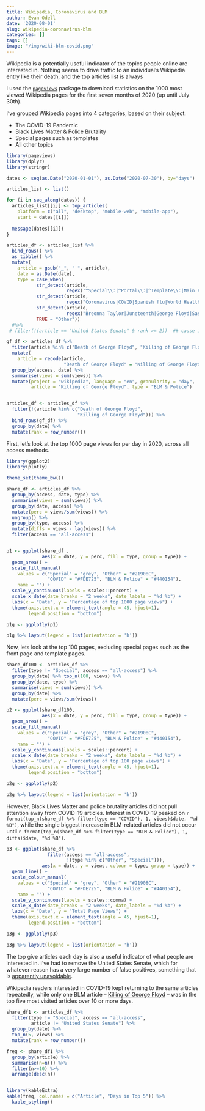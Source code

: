 ```yaml
---
title: Wikipedia, Coronavirus and BLM
author: Evan Odell
date: '2020-08-01'
slug: wikipedia-coronavirus-blm
categories: []
tags: []
image: "/img/wiki-blm-covid.png"
---
```


Wikipedia is a potentially useful indicator of the topics people online are interested in. Nothing seems to drive traffic to an individual's Wikipedia entry like their death, and the top articles list is always

I used the [`pageviews`](https://CRAN.R-project.org/package=pageviews) package to download statistics on the 1000 most viewed Wikipedia pages for the first seven months of 2020 (up until July 30th).

I've grouped Wikipedia pages into 4 categories, based on their subject:

* The COVID-19 Pandemic
* Black Lives Matter & Police Brutality
* Special pages such as templates
* All other topics


```r
library(pageviews)
library(dplyr)
library(stringr)

dates <- seq(as.Date("2020-01-01"), as.Date("2020-07-30"), by="days")

articles_list <- list()

for (i in seq_along(dates)) {
  articles_list[[i]] <- top_articles(
    platform = c("all", "desktop", "mobile-web", "mobile-app"),
    start = dates[[i]])
  
  message(dates[[i]])
}

articles_df <- articles_list %>%  
  bind_rows() %>%
  as_tibble() %>%
  mutate(
    article = gsub("_", " ", article),
    date = as.Date(date),
    type = case_when(
           str_detect(article, 
                      regex('^Special\\:|^Portal\\:|^Template\\:|Main Page|special\\:search|Help:|Category:|Wikipedia$', ignore_case=TRUE)) ~ "Special",
           str_detect(article, 
                      regex("Coronavirus|COVID|Spanish flu|World Health|Hydroxychloroquine|Tasuku Honjo", ignore_case=TRUE)) ~ "COVID",
           str_detect(article,
                      regex("Breonna Taylor|Juneteenth|George Floyd|Saskatoon freezing deaths|Black Lives Matter|Antifa|^Loving|Confederate States|Racial|Autonomous Zone|Tulsa race massacre|Race and|Christopher Dorner|The Eyes of Texas|American Civil War|racial|Confederate battle flag|Ku Klux|Malcolm X|Jim Crow|Robert E. Lee|Shooting of|killings by law enforcement|Murder \\(United States law\\)|Third-degree murder|punishments|Antebellum|Central Park jogger|1992 Los Angeles riots|King assassination riots|Twin Cities|Jacob Frey|Eric Garner|Freddie Gray|National Guard|Rodney King|Minneapolis|Manslaughter|civil unrest|Sandra Bland|Agent provocateur|A.C.A.B.|Insurrection|Martial law|Minnesota|Omar Jimenez|depraved-heart murder|Martin Luther King|Soros|James Earl Ray|fascism|Attack on Reginald Denny|Posse Comitatus Act|[Second, Third] Amendment|Emmett Till|Kent State shootings|Kendrick Johnson|James Baldwin|Weather Underground|slave trade|Edward Colston|Leopold II|Raz Simone|Song of the South|Robert Milligan|Kente |Braxton Bragg|Colin Kaepernick|George Wallace|Rubber bullet|Bean bag round", ignore_case=TRUE))~ "BLM & Police",
           TRUE ~ "Other"))
  #%>% 
 # filter(!(article == "United States Senate" & rank >= 2))  ## cause it's weird

gf_df <- articles_df %>%
  filter(article %in% c("Death of George Floyd", "Killing of George Floyd")) %>%
  mutate(
    article = recode(article,
                     "Death of George Floyd" = "Killing of George Floyd")) %>% 
  group_by(access, date) %>% 
  summarise(views = sum(views)) %>%
  mutate(project = "wikipedia", language = "en", granularity = "day",
         article = "Killing of George Floyd", type = "BLM & Police")


articles_df <- articles_df %>%
  filter(!(article %in% c("Death of George Floyd",
                          "Killing of George Floyd"))) %>%
  bind_rows(gf_df) %>% 
  group_by(date) %>% 
  mutate(rank = row_number())

```


First, let's look at the top 1000 page views for per day in 2020, across all access methods.

```r
library(ggplot2)
library(plotly)

theme_set(theme_bw())

share_df <- articles_df %>%
  group_by(access, date, type) %>% 
  summarise(views = sum(views)) %>%
  group_by(date, access) %>% 
  mutate(perc = views/sum(views)) %>%
  ungroup() %>% 
  group_by(type, access) %>%
  mutate(diffs = views - lag(views)) %>%
  filter(access == "all-access")


p1 <- ggplot(share_df ,
             aes(x = date, y = perc, fill = type, group = type)) +  
  geom_area() + 
  scale_fill_manual(
    values = c("Special" = "grey", "Other" = "#21908C",
               "COVID" = "#FDE725", "BLM & Police" = "#440154"),
    name = "") + 
  scale_y_continuous(labels = scales::percent) +
  scale_x_date(date_breaks = "2 weeks", date_labels = "%d %b") + 
  labs(x = "Date", y = "Percentage of top 1000 page views") + 
  theme(axis.text.x = element_text(angle = 45, hjust=1), 
        legend.position = "bottom")

p1g <- ggplotly(p1)

p1g %>% layout(legend = list(orientation = 'h'))

```


Now, lets look at the top 100 pages, excluding special pages such as the front page and template pages.

```r
share_df100 <- articles_df %>% 
  filter(type != "Special", access == "all-access") %>%
  group_by(date) %>% top_n(100, views) %>%
  group_by(date, type) %>%
  summarise(views = sum(views)) %>% 
  group_by(date) %>% 
  mutate(perc = views/sum(views)) 

p2 <- ggplot(share_df100,
             aes(x = date, y = perc, fill = type, group = type)) +  
  geom_area() + 
  scale_fill_manual(
    values = c("Special" = "grey", "Other" = "#21908C",
               "COVID" = "#FDE725", "BLM & Police" = "#440154"),
    name = "") + 
  scale_y_continuous(labels = scales::percent) +
  scale_x_date(date_breaks = "2 weeks", date_labels = "%d %b") + 
  labs(x = "Date", y = "Percentage of top 100 page views") + 
  theme(axis.text.x = element_text(angle = 45, hjust=1), 
        legend.position = "bottom")

p2g <- ggplotly(p2)

p2g %>% layout(legend = list(orientation = 'h'))

```


However, Black Lives Matter and police brutality articles did not pull attention away from COVID-19 articles. Interest in COVID-19 peaked on `r format(top_n(share_df %>% filter(type == "COVID"), 1, views)$date, "%d %B")`, while the single biggest increase in BLM-related articles did not occur until `r format(top_n(share_df %>% filter(type == "BLM & Police"), 1, diffs)$date, "%d %B")`.

```r

p3 <- ggplot(share_df %>% 
               filter(access == "all-access",
                      !(type %in% c("Other", "Special"))),
             aes(x = date, y = views, colour = type, group = type)) +  
  geom_line() + 
  scale_colour_manual(
    values = c("Special" = "grey", "Other" = "#21908C",
               "COVID" = "#FDE725", "BLM & Police" = "#440154"),
    name = "") + 
  scale_y_continuous(labels = scales::comma) +
  scale_x_date(date_breaks = "2 weeks", date_labels = "%d %b") + 
  labs(x = "Date", y = "Total Page Views") + 
  theme(axis.text.x = element_text(angle = 45, hjust=1), 
        legend.position = "bottom")

p3g <- ggplotly(p3)

p3g %>% layout(legend = list(orientation = 'h'))

```


The top give articles each day is also a useful indicator of what people are interested in. I've had to remove the United States Senate, which for whatever reason has a very large number of false positives, something that is [apparently unavoidable](https://meta.wikimedia.org/wiki/Pageviews_Analysis#Topviews).

Wikipedia readers interested in COVID-19 kept returning to the same articles repeatedly, while only one BLM article -- [Killing of George Floyd](https://en.wikipedia.org/wiki/Killing_of_George_Floyd) -- was in the top five most visited articles over 10 or more days.


```r
share_df1 <- articles_df %>% 
  filter(type != "Special", access == "all-access",
         article != "United States Senate") %>%
  group_by(date) %>%
  top_n(5, views) %>% 
  mutate(rank = row_number())

freq <- share_df1 %>% 
  group_by(article) %>% 
  summarise(n=n()) %>% 
  filter(n>=10) %>% 
  arrange(desc(n))


library(kableExtra)
kable(freq, col.names = c("Article", "Days in Top 5")) %>%
  kable_styling()

```




